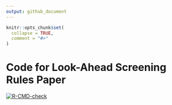 ```yaml
---
output: github_document
---
```


<!-- README.md is generated from README.Rmd. Please edit that file -->

```r
knitr::opts_chunk$set(
  collapse = TRUE,
  comment = "#>"
)
```

# Code for Look-Ahead Screening Rules Paper

<!-- badges: start -->
[![R-CMD-check](https://github.com/jolars/LookAheadScreening/workflows/R-CMD-check/badge.svg)](https://github.com/jolars/LookAheadScreening/actions)
<!-- badges: end -->
